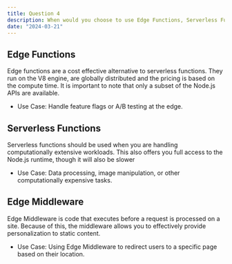 ```yaml
---
title: Question 4
description: When would you choose to use Edge Functions, Serverless Functions, or Edge Middleware with Vercel?
date: "2024-03-21"
---
```

## Edge Functions
Edge functions are a cost effective alternative to serverless functions. They run on the V8 engine, are globally distributed and the pricing is based on the compute time. It is important to note that only a subset of the Node.js APIs are available.
- Use Case: Handle feature flags or A/B testing at the edge.

## Serverless Functions
Serverless functions should be used when you are handling computationally extensive workloads. This also offers you full access to the Node.js runtime, though it will also be slower 
- Use Case: Data processing, image manipulation, or other computationally expensive tasks.

## Edge Middleware
Edge Middleware is code that executes before a request is processed on a site. Because of this, the middleware allows you to effectively provide personalization to static content. 
- Use Case: Using Edge Middleware to redirect users to a specific page based on their location.
